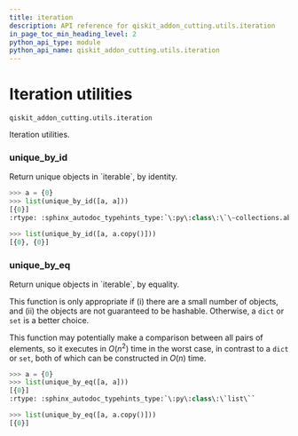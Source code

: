 ```yaml
---
title: iteration
description: API reference for qiskit_addon_cutting.utils.iteration
in_page_toc_min_heading_level: 2
python_api_type: module
python_api_name: qiskit_addon_cutting.utils.iteration
---
```


<span id="module-qiskit_addon_cutting.utils.iteration" />

<span id="iteration-utilities-qiskit-addon-cutting-utils-iteration" />

# Iteration utilities

`qiskit_addon_cutting.utils.iteration`

Iteration utilities.

### unique\_by\_id

<Function id="qiskit_addon_cutting.utils.iteration.unique_by_id" github="https://github.com/Qiskit/qiskit-addon-cutting/tree/stable/0.9/qiskit_addon_cutting/utils/iteration.py" signature="unique_by_id(iterable, /)">
  Return unique objects in `iterable`, by identity.

  ```python
  >>> a = {0}
  >>> list(unique_by_id([a, a]))
  [{0}]
  :rtype: :sphinx_autodoc_typehints_type:`\:py\:class\:\`\~collections.abc.ValuesView\``
  ```

  ```python
  >>> list(unique_by_id([a, a.copy()]))
  [{0}, {0}]
  ```
</Function>

### unique\_by\_eq

<Function id="qiskit_addon_cutting.utils.iteration.unique_by_eq" github="https://github.com/Qiskit/qiskit-addon-cutting/tree/stable/0.9/qiskit_addon_cutting/utils/iteration.py" signature="unique_by_eq(iterable, /)">
  Return unique objects in `iterable`, by equality.

  This function is only appropriate if (i) there are a small number of objects, and (ii) the objects are not guaranteed to be hashable. Otherwise, a `dict` or `set` is a better choice.

  This function may potentially make a comparison between all pairs of elements, so it executes in $O(n^2)$ time in the worst case, in contrast to a `dict` or `set`, both of which can be constructed in $O(n)$ time.

  ```python
  >>> a = {0}
  >>> list(unique_by_eq([a, a]))
  [{0}]
  :rtype: :sphinx_autodoc_typehints_type:`\:py\:class\:\`list\``
  ```

  ```python
  >>> list(unique_by_eq([a, a.copy()]))
  [{0}]
  ```
</Function>

